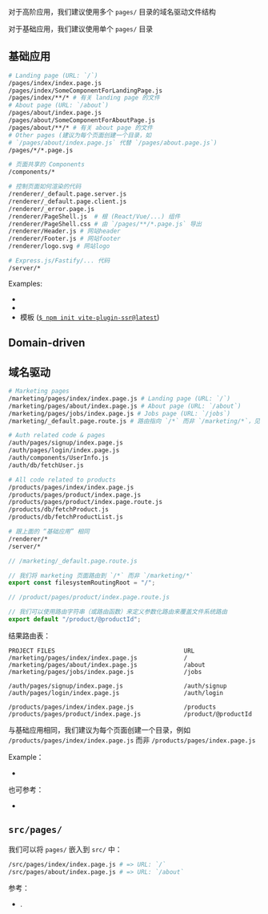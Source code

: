 
<TourRecommendation />

对于高阶应用，我们建议使用多个 `pages/` 目录的域名驱动文件结构

对于基础应用，我们建议使用单个 `pages/` 目录

## 基础应用

```bash
# Landing page (URL: `/`)
/pages/index/index.page.js
/pages/index/SomeComponentForLandingPage.js
/pages/index/**/* # 有关 landing page 的文件
# About page (URL: `/about`)
/pages/about/index.page.js
/pages/about/SomeComponentForAboutPage.js
/pages/about/**/* # 有关 about page 的文件
# Other pages (建议为每个页面创建一个目录，如
# `/pages/about/index.page.js` 代替 `/pages/about.page.js`)
/pages/*/*.page.js

# 页面共享的 Components
/components/*

# 控制页面如何渲染的代码
/renderer/_default.page.server.js
/renderer/_default.page.client.js
/renderer/_error.page.js
/renderer/PageShell.js  # 根 (React/Vue/...) 组件
/renderer/PageShell.css # 由 `/pages/**/*.page.js` 导出
/renderer/Header.js # 网站header
/renderer/Footer.js # 网站footer
/renderer/logo.svg # 网站logo

# Express.js/Fastify/... 代码
/server/*
```

Examples:

- <Link href='/examples/react/' />
- <Link href='/examples/vue/' />
- 模板 ([`$ npm init vite-plugin-ssr@latest`](/scaffold))

## Domain-driven
## 域名驱动

```bash
# Marketing pages
/marketing/pages/index/index.page.js # Landing page (URL: `/`)
/marketing/pages/about/index.page.js # About page (URL: `/about`)
/marketing/pages/jobs/index.page.js # Jobs page (URL: `/jobs`)
/marketing/_default.page.route.js # 路由指向 `/*` 而非 `/marketing/*`，见下文

# Auth related code & pages
/auth/pages/signup/index.page.js
/auth/pages/login/index.page.js
/auth/components/UserInfo.js
/auth/db/fetchUser.js

# All code related to products
/products/pages/index/index.page.js
/products/pages/product/index.page.js
/products/pages/product/index.page.route.js
/products/db/fetchProduct.js
/products/db/fetchProductList.js

# 跟上面的 “基础应用” 相同
/renderer/*
/server/*
```

```js
// /marketing/_default.page.route.js

// 我们将 marketing 页面路由到 `/*` 而非 `/marketing/*`
export const filesystemRoutingRoot = "/";
```

```js
// /product/pages/product/index.page.route.js

// 我们可以使用路由字符串（或路由函数）来定义参数化路由来覆盖文件系统路由
export default "/product/@productId";
```

结果路由表：

```
PROJECT FILES                                    URL
/marketing/pages/index/index.page.js             /
/marketing/pages/about/index.page.js             /about
/marketing/pages/jobs/index.page.js              /jobs

/auth/pages/signup/index.page.js                 /auth/signup
/auth/pages/login/index.page.js                  /auth/login

/products/pages/index/index.page.js              /products
/products/pages/product/index.page.js            /product/@productId
```

与基础应用相同，我们建议为每个页面创建一个目录，例如 `/products/pages/index/index.page.js` 而非 `/products/pages/index.page.js`

Example：

- <Link href='/examples/file-structure-domain-driven/' />

也可参考：

- <Link href='/filesystemRoutingRoot' />

## `src/pages/`

我们可以将 `pages/` 嵌入到 `src/` 中：

```bash
/src/pages/index/index.page.js # => URL: `/`
/src/pages/about/index.page.js # => URL: `/about`
```

参考：

- <Link href='/filesystem-routing' />.
